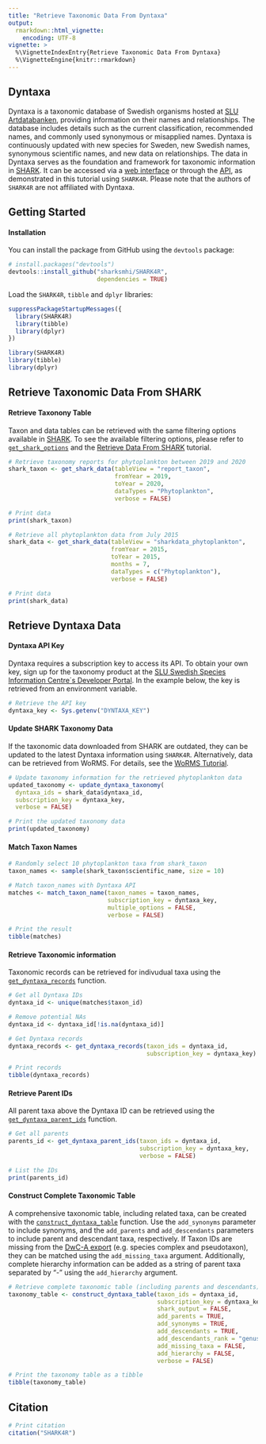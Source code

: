 ```yaml
---
title: "Retrieve Taxonomic Data From Dyntaxa"
output:
  rmarkdown::html_vignette:
    encoding: UTF-8
vignette: >
  %\VignetteIndexEntry{Retrieve Taxonomic Data From Dyntaxa}
  %\VignetteEngine{knitr::rmarkdown}
---
```


## Dyntaxa

Dyntaxa is a taxonomic database of Swedish organisms hosted at [SLU Artdatabanken](https://www.slu.se/artdatabanken/), providing information on their names and relationships. The database includes details such as the current classification, recommended names, and commonly used synonymous or misapplied names. Dyntaxa is continuously updated with new species for Sweden, new Swedish names, synonymous scientific names, and new data on relationships. The data in Dyntaxa serves as the foundation and framework for taxonomic information in [SHARK](https://shark.smhi.se/). It can be accessed via a [web interface](https://artfakta.se/) or through the [API](https://api-portal.artdatabanken.se/), as demonstrated in this tutorial using `SHARK4R`. Please note that the authors of `SHARK4R` are not affiliated with Dyntaxa.

## Getting Started

#### Installation

You can install the package from GitHub using the `devtools` package:
```r
# install.packages("devtools")
devtools::install_github("sharksmhi/SHARK4R",
                         dependencies = TRUE)
```

Load the `SHARK4R`, `tibble` and `dplyr` libraries:
```r
suppressPackageStartupMessages({
  library(SHARK4R)
  library(tibble)
  library(dplyr)
})
```

```r
library(SHARK4R)
library(tibble)
library(dplyr)
```

## Retrieve Taxonomic Data From SHARK

#### Retrieve Taxonony Table

Taxon and data tables can be retrieved with the same filtering options available in [SHARK](https://shark.smhi.se/). To see the available filtering options, please refer to [`get_shark_options`](../reference/get_shark_options.html) and the [Retrieve Data From SHARK](../articles/retrieve_shark_data.html) tutorial.

```r
# Retrieve taxonomy reports for phytoplankton between 2019 and 2020
shark_taxon <- get_shark_data(tableView = "report_taxon",
                              fromYear = 2019,
                              toYear = 2020,
                              dataTypes = "Phytoplankton",
                              verbose = FALSE)

# Print data
print(shark_taxon)

# Retrieve all phytoplankton data from July 2015
shark_data <- get_shark_data(tableView = "sharkdata_phytoplankton",
                             fromYear = 2015, 
                             toYear = 2015,
                             months = 7,
                             dataTypes = c("Phytoplankton"),
                             verbose = FALSE)

# Print data
print(shark_data)
```

## Retrieve Dyntaxa Data

#### Dyntaxa API Key

Dyntaxa requires a subscription key to access its API. To obtain your own key, sign up for the taxonomy product at the [SLU Swedish Species Information Centre´s Developer Portal](https://api-portal.artdatabanken.se/). In the example below, the key is retrieved from an environment variable.

```r
# Retrieve the API key
dyntaxa_key <- Sys.getenv("DYNTAXA_KEY")
```

#### Update SHARK Taxonomy Data

If the taxonomic data downloaded from SHARK are outdated, they can be updated to the latest Dyntaxa information using `SHARK4R`. Alternatively, data can be retrieved from WoRMS. For details, see the [WoRMS Tutorial](../articles/retrieve_worms_data.html).

```r
# Update taxonomy information for the retrieved phytoplankton data
updated_taxonomy <- update_dyntaxa_taxonomy(
  dyntaxa_ids = shark_data$dyntaxa_id,
  subscription_key = dyntaxa_key,
  verbose = FALSE)

# Print the updated taxonomy data
print(updated_taxonomy)
```


#### Match Taxon Names

```r
# Randomly select 10 phytoplankton taxa from shark_taxon
taxon_names <- sample(shark_taxon$scientific_name, size = 10)

# Match taxon_names with Dyntaxa API
matches <- match_taxon_name(taxon_names = taxon_names, 
                            subscription_key = dyntaxa_key, 
                            multiple_options = FALSE,
                            verbose = FALSE)

# Print the result
tibble(matches)
```

#### Retrieve Taxonomic information

Taxonomic records can be retrieved for indivudual taxa using the [`get_dyntaxa_records`](../reference/get_dyntaxa_records.html) function.

```r
# Get all Dyntaxa IDs
dyntaxa_id <- unique(matches$taxon_id)

# Remove potential NAs
dyntaxa_id <- dyntaxa_id[!is.na(dyntaxa_id)]

# Get Dyntaxa records
dyntaxa_records <- get_dyntaxa_records(taxon_ids = dyntaxa_id,
                                       subscription_key = dyntaxa_key)

# Print records
tibble(dyntaxa_records)
```

#### Retrieve Parent IDs

All parent taxa above the Dyntaxa ID can be retrieved using the [`get_dyntaxa_parent_ids`](../reference/get_dyntaxa_parent_ids.html) function.

```r
# Get all parents
parents_id <- get_dyntaxa_parent_ids(taxon_ids = dyntaxa_id, 
                                     subscription_key = dyntaxa_key,
                                     verbose = FALSE)

# List the IDs
print(parents_id)
```

#### Construct Complete Taxonomic Table

A comprehensive taxonomic table, including related taxa, can be created with the [`construct_dyntaxa_table`](../reference/construct_dyntaxa_table.html) function. Use the `add_synonyms` parameter to include synonyms, and the `add_parents` and `add_descendants` parameters to include parent and descendant taxa, respectively. If Taxon IDs are missing from the [DwC-A export](../reference/get_dyntaxa_dwca.html) (e.g. species complex and pseudotaxon), they can be matched using the `add_missing_taxa` argument. Additionally, complete hierarchy information can be added as a string of parent taxa separated by "-" using the `add_hierarchy` argument.

```r
# Retrieve complete taxonomic table (including parents and descendants)
taxonomy_table <- construct_dyntaxa_table(taxon_ids = dyntaxa_id, 
                                          subscription_key = dyntaxa_key, 
                                          shark_output = FALSE, 
                                          add_parents = TRUE,
                                          add_synonyms = TRUE, 
                                          add_descendants = TRUE,
                                          add_descendants_rank = "genus",
                                          add_missing_taxa = FALSE,
                                          add_hierarchy = FALSE,
                                          verbose = FALSE)

# Print the taxonomy table as a tibble
tibble(taxonomy_table)
```

## Citation

```r
# Print citation
citation("SHARK4R")
```
